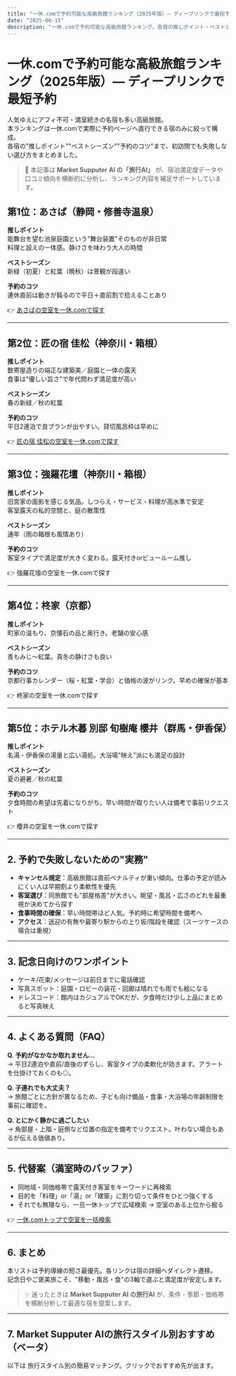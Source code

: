 ```yaml
---
title: "一休.comで予約可能な高級旅館ランキング（2025年版）— ディープリンクで最短予約"
date: "2025-08-15"
description: "一休.comで予約可能な高級旅館ランキング。各宿の推しポイント・ベストシーズン・予約のコツをMarket Supputer AI旅行AIが補足解説。"
---
```


# 一休.comで予約可能な高級旅館ランキング（2025年版）— ディープリンクで最短予約

人気ゆえにアフィ不可・満室続きの名宿も多い高級旅館。  
本ランキングは一休.comで実際に予約ページへ直行できる宿のみに絞って構成。  
各宿の"推しポイント""ベストシーズン""予約のコツ"まで、初訪問でも失敗しない選び方をまとめました。  

> 🧭 本記事は **Market Supputer AI の「旅行AI」** が、宿泊満足度データや口コミ傾向を横断的に分析し、ランキング内容を補足サポートしています。  

## 第1位：あさば（静岡・修善寺温泉）
**推しポイント**  
能舞台を望む池泉庭園という"舞台装置"そのものが非日常  
料理と設えの一体感。静けさを味わう大人の時間  

**ベストシーズン**  
新緑（初夏）と紅葉（晩秋）は景観が段違い  

**予約のコツ**  
連休直前は動きが鈍るので平日＋直前割で拾えることあり  

👉 [あさばの空室を一休.comで探す](https://www.ikyu.com/00002155/?lc=1&ppc=2&rc=1&st=1&top=rooms)

---

## 第2位：匠の宿 佳松（神奈川・箱根）
**推しポイント**  
数寄屋造りの端正な建築美／庭園と一体の露天  
食事は"優しい旨さ"で年代問わず満足度が高い  

**ベストシーズン**  
春の新緑／秋の紅葉  

**予約のコツ**  
平日2連泊で良プランが出やすい。貸切風呂枠は早めに  

👉 [匠の宿 佳松の空室を一休.comで探す](https://www.ikyu.com/00001255/?lc=1&ppc=2&rc=1&st=1)

---

## 第3位：強羅花壇（神奈川・箱根）
**推しポイント**  
旧宮家の面影を感じる気品。しつらえ・サービス・料理が高水準で安定  
客室露天の私的空間と、庭の散策性  

**ベストシーズン**  
通年（雨の箱根も風情あり）  

**予約のコツ**  
客室タイプで満足度が大きく変わる。露天付きorビュールーム推し  

👉 強羅花壇の空室を一休.comで探す  

---

## 第4位：柊家（京都）
**推しポイント**  
町家の温もり、京懐石の品と奥行き。老舗の安心感  

**ベストシーズン**  
青もみじ〜紅葉。真冬の静けさも良い  

**予約のコツ**  
京都行事カレンダー（桜・紅葉・学会）と価格の波がリンク。早めの確保が基本  

👉 柊家の空室を一休.comで探す  

---

## 第5位：ホテル木暮 別邸 旬樹庵 櫻井（群馬・伊香保）
**推しポイント**  
名湯・伊香保の湯量と広い湯処。大浴場"映え"派にも満足の設計  

**ベストシーズン**  
夏の避暑／秋の紅葉  

**予約のコツ**  
夕食時間の希望は先着になりがち。早い時間が取りたい人は備考で事前リクエスト  

👉 櫻井の空室を一休.comで探す  

---

## 2. 予約で失敗しないための"実務"
- **キャンセル規定**：高級旅館は直前ペナルティが重い傾向。仕事の予定が読みにくい人は早期割より柔軟性を優先  
- **客室選び**：同旅館でも"部屋格差"が大きい。眺望・風呂・広さのどれを最重視か決めてから探す  
- **食事時間の確保**：早い時間帯ほど人気。予約時に希望時間を備考へ  
- **アクセス**：送迎の有無や最寄り駅からの上り坂/階段を確認（スーツケースの場合は重視）  

---

## 3. 記念日向けのワンポイント
- ケーキ/花束/メッセージは前日までに電話確認  
- 写真スポット：庭園・ロビーの装花・回廊は晴れでも雨でも絵になる  
- ドレスコード：館内はカジュアルでOKだが、夕食時だけ少し上品にまとめると写真映え  

---

## 4. よくある質問（FAQ）
**Q. 予約がなかなか取れません…**  
→ 平日2連泊や直前/直後のずらし、客室タイプの柔軟化が効きます。アラートを仕掛けておくのも◎。  

**Q. 子連れでも大丈夫？**  
→ 旅館ごとに方針が異なるため、子ども向け備品・食事・大浴場の年齢制限を事前に確認を。  

**Q. とにかく静かに過ごしたい**  
→ 角部屋・上階・庭側など位置の指定を備考でリクエスト。叶わない場合もあるが伝える価値あり。  

---

## 5. 代替案（満室時のバッファ）
- 同地域・同価格帯で露天付き客室をキーワードに再検索  
- 目的を「料理」or「湯」or「建築」に割り切って条件をひとつ強くする  
- それでも無理なら、一旦一休トップで広域検索 → 空室のある上位から掘る  

👉 [一休.comトップで空室を一括検索](https://www.ikyu.com/)

---

## 6. まとめ
本リストは予約導線の短さ最優先。各リンクは宿の詳細へダイレクト遷移。  
記念日やご褒美旅こそ、"移動・風呂・食"の3軸で選ぶと満足度が安定します。  

> ✨ 迷ったときは **Market Supputer AI の旅行AI** が、条件・季節・価格帯を横断分析して最適な宿を提案します。

---

## 7. Market Supputer AIの旅行スタイル別おすすめ（ベータ）

以下は 旅行スタイル別の簡易マッチング。クリックでおすすめ先が出ます。

<TravelStyleMatcher />
